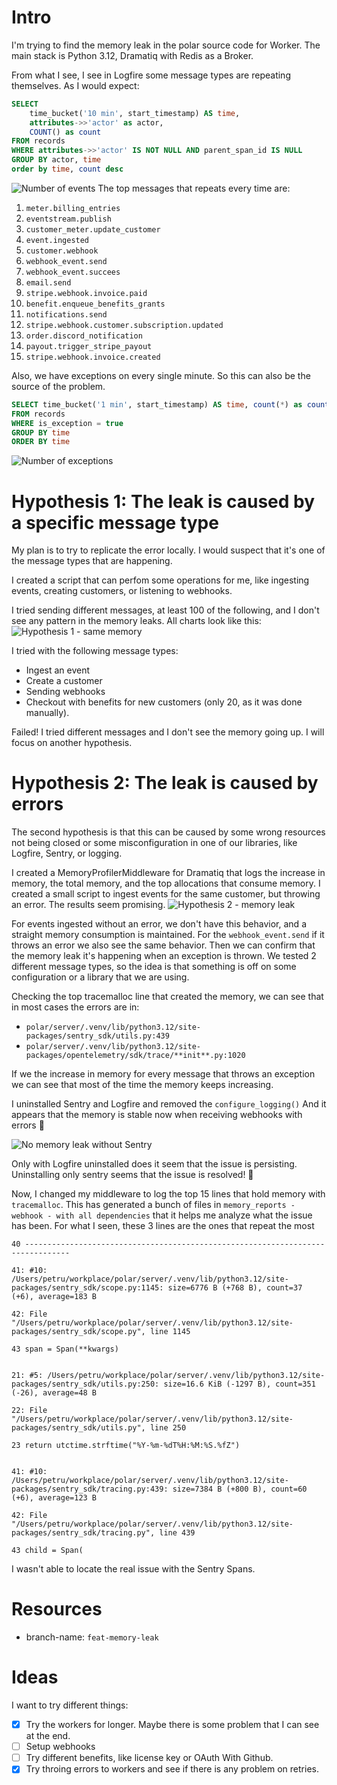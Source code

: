 # Intro

I'm trying to find the memory leak in the polar source code for Worker. The main stack is Python 3.12, Dramatiq with Redis as a Broker.

From what I see, I see in Logfire some message types are repeating themselves. As I would expect:

```sql
SELECT
    time_bucket('10 min', start_timestamp) AS time,
    attributes->>'actor' as actor,
    COUNT() as count
FROM records
WHERE attributes->>'actor' IS NOT NULL AND parent_span_id IS NULL
GROUP BY actor, time
order by time, count desc
```

![Number of events](/engineering/tech-notes/images/worker-memory-leak/leak-events.png)
The top messages that repeats every time are:

1. `meter.billing_entries`
2. `eventstream.publish`
3. `customer_meter.update_customer`
4. `event.ingested`
5. `customer.webhook`
6. `webhook_event.send`
7. `webhook_event.succees`
8. `email.send`
9. `stripe.webhook.invoice.paid`
10. `benefit.enqueue_benefits_grants`
11. `notifications.send`
12. `stripe.webhook.customer.subscription.updated`
13. `order.discord_notification`
14. `payout.trigger_stripe_payout`
15. `stripe.webhook.invoice.created`

Also, we have exceptions on every single minute. So this can also be the source of the problem.

```sql
SELECT time_bucket('1 min', start_timestamp) AS time, count(*) as count
FROM records
WHERE is_exception = true
GROUP BY time
ORDER BY time
```

![Number of exceptions](/engineering/tech-notes/images/worker-memory-leak/number-of-exceptions.png)
# Hypothesis 1: The leak is caused by a specific message type

My plan is to try to replicate the error locally. I would suspect that it's one of the message types that are happening.

I created a script that can perfom some operations for me, like ingesting events, creating customers, or listening to webhooks.

I tried sending different messages, at least 100 of the following, and I don't see any pattern in the memory leaks. All charts look like this:
![Hypothesis 1 - same memory](/engineering/tech-notes/images/worker-memory-leak/hypothesis-1-result.png)

I tried with the following message types:
- Ingest an event
- Create a customer
- Sending webhooks
- Checkout with benefits for new customers (only 20, as it was done manually).

Failed! I tried different messages and I don't see the memory going up. I will focus on another hypothesis.
# Hypothesis 2: The leak is caused by errors

The second hypothesis is that this can be caused by some wrong resources not being closed or some misconfiguration in one of our libraries, like Logfire, Sentry, or logging.

I created a MemoryProfilerMiddleware for Dramatiq that logs the increase in memory, the total memory, and the top allocations that consume memory. I created a small script to ingest events for the same customer, but throwing an error. The results seem promising.
![Hypothesis 2 - memory leak](/engineering/tech-notes/images/worker-memory-leak/hypothesis-2-result.png)

For events ingested without an error, we don't have this behavior, and a straight memory consumption is maintained. For the `webhook_event.send` if it throws an error we also see the same behavior. Then we can confirm that the memory leak it's happening when an exception is thrown. We tested 2 different message types, so the idea is that something is off on some configuration or a library that we are using.

Checking the top tracemalloc line that created the memory, we can see that in most cases the errors are in:
- `polar/server/.venv/lib/python3.12/site-packages/sentry_sdk/utils.py:439`
- `polar/server/.venv/lib/python3.12/site-packages/opentelemetry/sdk/trace/**init**.py:1020`

If we the increase in memory for every message that throws an exception we can see that most of the time the memory keeps increasing.

I uninstalled Sentry and Logfire and removed the `configure_logging()` And it appears that the memory is stable now when receiving webhooks with errors 🙌

![No memory leak without Sentry](/engineering/tech-notes/images/worker-memory-leak/hypothesis-2-without-sentry.png)


Only with Logfire uninstalled does it seem that the issue is persisting. Uninstalling only sentry seems that the issue is resolved! 🙌

Now, I changed my middleware to log the top 15 lines that hold memory with `tracemalloc`. This has generated a bunch of files in `memory_reports - webhook - with all dependencies` that it helps me analyze what the issue has been. For what I seen, these 3 lines are the ones that repeat the most

```text
40 --------------------------------------------------------------------------------

41: #10: /Users/petru/workplace/polar/server/.venv/lib/python3.12/site-packages/sentry_sdk/scope.py:1145: size=6776 B (+768 B), count=37 (+6), average=183 B

42: File "/Users/petru/workplace/polar/server/.venv/lib/python3.12/site-packages/sentry_sdk/scope.py", line 1145

43 span = Span(**kwargs)


21: #5: /Users/petru/workplace/polar/server/.venv/lib/python3.12/site-packages/sentry_sdk/utils.py:250: size=16.6 KiB (-1297 B), count=351 (-26), average=48 B

22: File "/Users/petru/workplace/polar/server/.venv/lib/python3.12/site-packages/sentry_sdk/utils.py", line 250

23 return utctime.strftime("%Y-%m-%dT%H:%M:%S.%fZ")


41: #10: /Users/petru/workplace/polar/server/.venv/lib/python3.12/site-packages/sentry_sdk/tracing.py:439: size=7384 B (+800 B), count=60 (+6), average=123 B

42: File "/Users/petru/workplace/polar/server/.venv/lib/python3.12/site-packages/sentry_sdk/tracing.py", line 439

43 child = Span(
```

I wasn't able to locate the real issue with the  Sentry Spans.
# Resources
- branch-name: `feat-memory-leak`

# Ideas
I want to try different things:

- [x] Try the workers for longer. Maybe there is some problem that I can see at the end.
- [ ] Setup webhooks
- [ ] Try different benefits, like license key or OAuth With Github.
- [x] Try throing errors to workers and see if there is any problem on retries.
